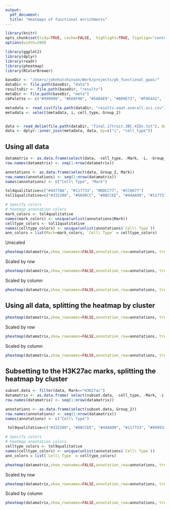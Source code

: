 ```yaml
---
output:
  pdf_document:
  title: "Heatmaps of functional enrichments"
---
```


```r
library(knitr)
opts_chunk$set(tidy=TRUE, cache=FALSE,  highlight=TRUE, figalign="center", echo=FALSE, warning=FALSE, error=FALSE, message=FALSE, tidy.opts=list(keep.blank.line=FALSE, width.cutoff=120))
options(width=200)
```


```r
library(ggplot2)
library(dplyr)
library(readr)
library(pheatmap)
library(RColorBrewer)
```



```r
baseDir <- "/Users/johnhutchinson/Work/projects/pk_functional_gwas/"
dataDir <- file.path(baseDir, "data")
resultsDir <- file.path(baseDir, "results")
metaDir <- file.path(baseDir, "meta")
cbPalette <- c("#999999", "#E69F00", "#56B4E9", "#009E73", "#F0E442", "#0072B2", "#D55E00", "#CC79A7", "#000000")
```


```r
metadata <- read_csv(file.path(dataDir, "results.oaat.overall.sci.csv"))
metadata <- select(metadata, i, cell_type, Group_2)


data <- read_delim(file.path(dataDir, "final.17trait.3BC.4IDs.txt"), delim="\t")
data <- dplyr::inner_join(metadata, data, by=c("i", "cell_type"))
```

\pagebreak

## Using all data

```r
datamatrix <- as.data.frame(select(data, -cell_type, -Mark, -i, -Group_2, -Name) )
row.names(datamatrix) <- seq(1:nrow(datamatrix))

annotations <- as.data.frame(select(data, Group_2, Mark))
row.names(annotations) <- seq(1:nrow(datamatrix))
names(annotations) <- c("Cell\ Type", "Mark")

tol4qualitative=c("#4477AA", "#117733", "#DDCC77", "#CC6677")
tol11qualitative=c("#332288", "#6699CC", "#88CCEE", "#44AA99", "#117733", "#999933", "#DDCC77", "#661100", "#CC6677", "#882255", "#AA4499")

# Specify colors
# heatmap annotation colors
mark_colors <- tol4qualitative
names(mark_colors) <- unique(unlist(annotations$Mark))
celltype_colors <- tol11qualitative
names(celltype_colors) <- unique(unlist(annotations$`Cell\ Type`))
ann_colors = list(Mark=mark_colors, `Cell\ Type` = celltype_colors)
```


Unscaled

```r

pheatmap(datamatrix,show_rownames=FALSE,annotation_row=annotations, treeheight_row = 0, treeheight_col = 0,  color=colorRampPalette((brewer.pal(n = 11, name="RdBu")))(100), annotation_legend=TRUE, fontsize_col=10, legend=TRUE, scale="none", annotation_colors=ann_colors, border_color="NA", cutree_rows=6)
```

\pagebreak

Scaled by row

```r
pheatmap(datamatrix,show_rownames=FALSE,annotation_row=annotations, treeheight_row = 0, treeheight_col = 0,  color=colorRampPalette((brewer.pal(n = 11, name="RdBu")))(100), annotation_legend=TRUE, fontsize_col=10, legend=TRUE, scale="row", annotation_colors=ann_colors, border_color="NA" )
```

\pagebreak

Scaled by column

```r
pheatmap(datamatrix,show_rownames=FALSE,annotation_row=annotations, treeheight_row = 0, treeheight_col = 0,  color=colorRampPalette((brewer.pal(n = 11, name="RdBu")))(100), annotation_legend=TRUE, fontsize_col=10, legend=TRUE, scale="column", annotation_colors=ann_colors, border_color="NA" )
```
 
\pagebreak

## Using all data, splitting the heatmap by cluster

```r

pheatmap(datamatrix,show_rownames=FALSE,annotation_row=annotations, treeheight_row = 0, treeheight_col = 0,  color=colorRampPalette((brewer.pal(n = 11, name="RdBu")))(100), annotation_legend=TRUE, fontsize_col=10, legend=TRUE, scale="none", annotation_colors=ann_colors, border_color="NA", cutree_rows=5)
```

\pagebreak

Scaled by row

```r
pheatmap(datamatrix,show_rownames=FALSE,annotation_row=annotations, treeheight_row = 0, treeheight_col = 0,  color=colorRampPalette((brewer.pal(n = 11, name="RdBu")))(100), annotation_legend=TRUE, fontsize_col=10, legend=TRUE, scale="row", annotation_colors=ann_colors, border_color="NA", cutree_rows=5 )
```

\pagebreak

Scaled by column

```r
pheatmap(datamatrix,show_rownames=FALSE,annotation_row=annotations, treeheight_row = 0, treeheight_col = 0,  color=colorRampPalette((brewer.pal(n = 11, name="RdBu")))(100), annotation_legend=TRUE, fontsize_col=10, legend=TRUE, scale="column", annotation_colors=ann_colors, border_color="NA" , cutree_rows=4)
```
 

## Subsetting to the H3K27ac marks, splitting the heatmap by cluster


```r
subset.data <- filter(data, Mark=="H3K27ac")
datamatrix <- as.data.frame( select(subset.data, -cell_type, -Mark, -i, -Group_2, -Name))
row.names(datamatrix) <- seq(1:nrow(datamatrix))

annotations <- as.data.frame(select(subset.data, Group_2))
row.names(annotations) <- seq(1:nrow(datamatrix))
names(annotations) <- c("Cell\ Type")

 tol9qualitative=c("#332288", "#88CCEE", "#44AA99", "#117733", "#999933", "#DDCC77", "#CC6677", "#882255", "#AA4499")

# Specify colors
# heatmap annotation colors
celltype_colors <- tol9qualitative
names(celltype_colors) <- unique(unlist(annotations$`Cell\ Type`))
ann_colors = list(`Cell\ Type` = celltype_colors)
```

```r

pheatmap(datamatrix,show_rownames=FALSE,annotation_row=annotations, treeheight_row = 0, treeheight_col = 0,  color=colorRampPalette((brewer.pal(n = 11, name="RdBu")))(100), annotation_legend=TRUE, fontsize_col=10, legend=TRUE, scale="none", annotation_colors=ann_colors, border_color="NA", cutree_rows=4)
```

\pagebreak

Scaled by row

```r
pheatmap(datamatrix,show_rownames=FALSE,annotation_row=annotations, treeheight_row = 0, treeheight_col = 0,  color=colorRampPalette((brewer.pal(n = 11, name="RdBu")))(100), annotation_legend=TRUE, fontsize_col=10, legend=TRUE, scale="row", annotation_colors=ann_colors, border_color="NA", cutree_rows=4 )
```

\pagebreak

Scaled by column

```r
pheatmap(datamatrix,show_rownames=FALSE,annotation_row=annotations, treeheight_row = 0, treeheight_col = 0,  color=colorRampPalette((brewer.pal(n = 11, name="RdBu")))(100), annotation_legend=TRUE, fontsize_col=10, legend=TRUE, scale="column", annotation_colors=ann_colors, border_color="NA" , cutree_rows=4)
```
 
